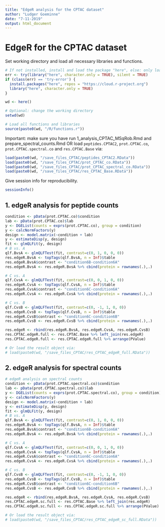 ```yaml
---
title: "EdgeR analysis for the CPTAC dataset"
author: "Ludger Goeminne"
date: "7-11-2019"
output: html_document
---
```


# EdgeR for the CPTAC dataset

Set working directory and load all necessary libraries and functions.

```r
# If not installed, install and load the package "here", else: only load the package.
err <- try(library("here", character.only = TRUE), silent = TRUE)
if (class(err) == 'try-error') {
  install.packages("here", repos = "https://cloud.r-project.org")
  library("here", character.only = TRUE)
}

wd <- here()

# Optional: change the working directory
setwd(wd)

# Load all functions and libraries
source(paste0(wd, "/R/functions.r"))
```

Important: make sure you have run 1_analysis_CPTAC_MSqRob.Rmd and prepare_spectral_counts.Rmd OR load `peptides.CPTAC2`, `prot.CPTAC.co`, `prot.CPTAC.spectral.co` and `res.CPTAC.Base` via:

```r
load(paste0(wd, "/save_files_CPTAC/peptides_CPTAC2.RData"))
load(paste0(wd, "/save_files_CPTAC/prot_CPTAC_co.RData"))
load(paste0(wd, "/save_files_CPTAC/prot_CPTAC_spectral_co.RData"))
load(paste0(wd, "/save_files_CPTAC/res_CPTAC_Base.RData"))
```

Give session info for reproducibility.

```r
sessionInfo()
```

## 1. edgeR analysis for peptide counts

```r
condition <- pData(prot.CPTAC.co)$condition
lab <- pData(prot.CPTAC.co)$lab
y <- DGEList(counts = exprs(prot.CPTAC.co), group = condition)
y <- calcNormFactors(y)
design <- model.matrix(~condition + lab)
y <- estimateDisp(y, design)
fit <- glmQLFit(y, design)
# B vs. A
qlf.BvsA <- glmQLFTest(fit, contrast=c(0, 1, 0, 0, 0))
res.edgeR.BvsA <- topTags(qlf.BvsA, n = Inf)$table
res.edgeR.BvsA$contrast <- "condition6B-condition6A"
res.edgeR.BvsA <- res.edgeR.BvsA %>% cbind(protein = rownames(.),.)

# C vs. A
qlf.CvsA <- glmQLFTest(fit, contrast=c(0, 0, 1, 0, 0))
res.edgeR.CvsA <- topTags(qlf.CvsA, n = Inf)$table
res.edgeR.CvsA$contrast <- "condition6C-condition6A"
res.edgeR.CvsA <- res.edgeR.CvsA %>% cbind(protein = rownames(.),.)

# C vs. B
qlf.CvsB <- glmQLFTest(fit, contrast=c(0, -1, 1, 0, 0))
res.edgeR.CvsB <- topTags(qlf.CvsB, n = Inf)$table
res.edgeR.CvsB$contrast <- "condition6C-condition6B"
res.edgeR.CvsB <- res.edgeR.CvsB %>% cbind(protein = rownames(.),.)

res.edgeR <- rbind(res.edgeR.BvsA, res.edgeR.CvsA, res.edgeR.CvsB)
res.CPTAC.edgeR.full <- res.CPTAC.Base %>% left_join(res.edgeR)
res.CPTAC.edgeR.full <- res.CPTAC.edgeR.full %>% arrange(PValue)

# Or load the result object via:
# load(paste0(wd, "/save_files_CPTAC/res_CPTAC_edgeR_full.RData"))
```

## 2. edgeR analysis for spectral counts

```r
# edgeR analysis on spectral counts
condition <- pData(prot.CPTAC.spectral.co)$condition
lab <- pData(prot.CPTAC.spectral.co)$lab
y <- DGEList(counts = exprs(prot.CPTAC.spectral.co), group = condition)
y <- calcNormFactors(y)
design <- model.matrix(~condition + lab)
y <- estimateDisp(y, design)
fit <- glmQLFit(y, design)
# B vs. A
qlf.BvsA <- glmQLFTest(fit, contrast=c(0, 1, 0, 0, 0))
res.edgeR.BvsA <- topTags(qlf.BvsA, n = Inf)$table
res.edgeR.BvsA$contrast <- "condition6B-condition6A"
res.edgeR.BvsA <- res.edgeR.BvsA %>% cbind(protein = rownames(.),.)

# C vs. A
qlf.CvsA <- glmQLFTest(fit, contrast=c(0, 0, 1, 0, 0))
res.edgeR.CvsA <- topTags(qlf.CvsA, n = Inf)$table
res.edgeR.CvsA$contrast <- "condition6C-condition6A"
res.edgeR.CvsA <- res.edgeR.CvsA %>% cbind(protein = rownames(.),.)

# C vs. B
qlf.CvsB <- glmQLFTest(fit, contrast=c(0, -1, 1, 0, 0))
res.edgeR.CvsB <- topTags(qlf.CvsB, n = Inf)$table
res.edgeR.CvsB$contrast <- "condition6C-condition6B"
res.edgeR.CvsB <- res.edgeR.CvsB %>% cbind(protein = rownames(.),.)

res.edgeR <- rbind(res.edgeR.BvsA, res.edgeR.CvsA, res.edgeR.CvsB)
res.CPTAC.edgeR.sc.full <- res.CPTAC.Base %>% left_join(res.edgeR)
res.CPTAC.edgeR.sc.full <- res.CPTAC.edgeR.sc.full %>% arrange(PValue)

# Or load the result object via:
# load(paste0(wd, "/save_files_CPTAC/res_CPTAC_edgeR_sc_full.RData"))
```



